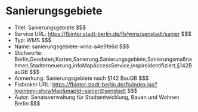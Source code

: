 # Sanierungsgebiete
- Titel: Sanierungsgebiete $$$
- Service URL: https://fbinter.stadt-berlin.de/fb/wms/senstadt/sanier $$$
- Typ: WMS $$$
- Name: sanierungsgebiete-wms-a4e9fe6d $$$
- Stichworte: Berlin,Geodaten,Karten,Sanierung,Sanierungsgebiete,Sanierungsmaßnahmen,Stadterneuerung,infoMapAccessService,inspireidentifiziert,§142BauGB $$$
- Anmerkung: Sanierungsgebiete nach §142 BauGB $$$
- Fisbroker URL: https://fbinter.stadt-berlin.de/fb/index.jsp?loginkey=showMap&mapId=sanier@senstadt $$$
- Autor: Senatsverwaltung für Stadtentwicklung, Bauen und Wohnen Berlin $$$
